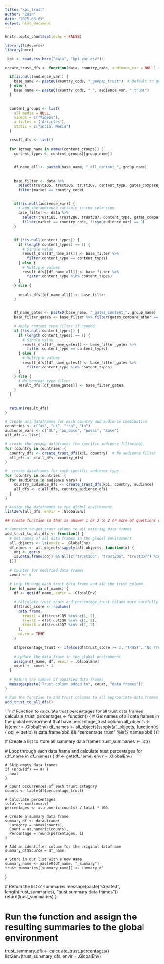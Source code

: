 ---
title: "kpi_trust"
author: "Zain"
date: "2025-03-05"
output: html_document
---

```{r setup, include=FALSE}
knitr::opts_chunk$set(echo = FALSE)
```

```{r}
library(tidyverse)
library(here)

```

```{r}

 kpi <- read.csv(here("data", "kpi_var.csv"))
```

```{r}


create_trust_dfs <- function(data, country_code, audience_var = NULL) {

  if(is.null(audience_var)) {
    base_name <- paste0(country_code, "_genpop_trust")  # Default to genpop if no audience specified
  } else {
    base_name <- paste0(country_code, "_", audience_var, "_trust")
  }
  
 
  content_groups <- list(
    all_media = NULL,  
    videos = c("Videos"),
    articles = ("Articles"),
    static = c("Social Media")
  )

  result_dfs <- list()
  
  for (group_name in names(content_groups)) {
    content_types <- content_groups[[group_name]]
    
      
    df_name_all <- paste0(base_name, "_all_content_", group_name)
    
     
    base_filter <- data %>%
      select(trust1Q5, trust2Q6, trust3Q7, content_type, gates_compare_other, market) %>%
      filter(market == country_code)
    
    
    if(!is.null(audience_var)) {
      # Add the audience variable to the selection
      base_filter <- data %>%
        select(trust1Q5, trust2Q6, trust3Q7, content_type, gates_compare_other, market, !!sym(audience_var)) %>%
        filter(market == country_code, !!sym(audience_var) == 1)
    }
    
  
    if (!is.null(content_types)) {
      if (length(content_types) == 1) {
        # Single value
        result_dfs[[df_name_all]] <- base_filter %>% 
          filter(content_type == content_types)
      } else {
        # Multiple values
        result_dfs[[df_name_all]] <- base_filter %>% 
          filter(content_type %in% content_types)
      }
    } else {
    
      result_dfs[[df_name_all]] <- base_filter
    }
    

    df_name_gates <- paste0(base_name, "_gates_content_", group_name)
    base_filter_gates <- base_filter %>% filter(gates_compare_other == 1)
    
    # Apply content type filter if needed
    if (!is.null(content_types)) {
      if (length(content_types) == 1) {
        # Single value
        result_dfs[[df_name_gates]] <- base_filter_gates %>% 
          filter(content_type == content_types)
      } else {
        # Multiple values
        result_dfs[[df_name_gates]] <- base_filter_gates %>% 
          filter(content_type %in% content_types)
      }
    } else {
      # No content type filter
      result_dfs[[df_name_gates]] <- base_filter_gates
    }
  }
  
 
  return(result_dfs)
}

# Create all dataframes for each country and audience combination
countries <- c("us", "uk", "rsa", "in")
audience_vars <- c("OL", "po_base", "posai", "Base")
all_dfs <- list()

# create the genpop dataframes (no specific audience filtering)
for (country in countries) {
  country_dfs <- create_trust_dfs(kpi, country)  # No audience filter
  all_dfs <- c(all_dfs, country_dfs)
}

#  create dataframes for each specific audience type
for (country in countries) {
  for (audience in audience_vars) {
    country_audience_dfs <- create_trust_dfs(kpi, country, audience)
    all_dfs <- c(all_dfs, country_audience_dfs)
  }
}

# Assign the dataframes to the global environment
list2env(all_dfs, envir = .GlobalEnv)


```

```{r}
## create function so that is answer 1 or 2 to 2 or more of questions condiered trust

# Function to add trust column to all existing data frames
add_trust_to_all_dfs <- function() {
  # Get names of all data frames in the global environment
  all_objects <- ls(envir = .GlobalEnv)
  df_names <- all_objects[sapply(all_objects, function(x) {
    obj <- get(x)
    is.data.frame(obj) && all(c("trust1Q5", "trust2Q6", "trust3Q7") %in% names(obj))
  })]
  
  # Counter for modified data frames
  count <- 0
  
  # Loop through each trust data frame and add the trust column
  for (df_name in df_names) {
    df <- get(df_name, envir = .GlobalEnv)
    
    # Calculate trust score and percentage_trust column more carefully
    df$trust_score <- rowSums(
      data.frame(
        trust1 = df$trust1Q5 %in% c(1, 2),
        trust2 = df$trust2Q6 %in% c(1, 2),
        trust3 = df$trust3Q7 %in% c(1, 2)
      ),
      na.rm = TRUE
    )
    
    df$percentage_trust <- ifelse(df$trust_score >= 2, "TRUST", "No Trust")
    
    # Update the data frame in the global environment
    assign(df_name, df, envir = .GlobalEnv)
    count <- count + 1
  }
  
  # Return the number of modified data frames
  message(paste("Trust column added to", count, "data frames"))
}

# Run the function to add trust columns to all appropriate data frames
add_trust_to_all_dfs()


```

```{r}

# Function to calculate trust percentages for all trust data frames
calculate_trust_percentages <- function() {
  # Get names of all data frames in the global environment that have percentage_trust column
  all_objects <- ls(envir = .GlobalEnv)
  df_names <- all_objects[sapply(all_objects, function(x) {
    obj <- get(x)
    is.data.frame(obj) && "percentage_trust" %in% names(obj)
  })]
  
  # Create a list to store all summary data frames
  trust_summaries <- list()
  
  # Loop through each data frame and calculate trust percentages
  for (df_name in df_names) {
    df <- get(df_name, envir = .GlobalEnv)
    
    # Skip empty data frames
    if (nrow(df) == 0) {
      next
    }
    
    # Count occurrences of each trust category
    counts <- table(df$percentage_trust)
    
    # Calculate percentages
    total <- sum(counts)
    percentages <- as.numeric(counts) / total * 100
    
    # Create a summary data frame
    summary_df <- data.frame(
      Category = names(counts),
      Count = as.numeric(counts),
      Percentage = round(percentages, 1)
    )
    
    # Add an identifier column for the original dataframe
    summary_df$Source = df_name
    
    # Store in our list with a new name
    summary_name <- paste0(df_name, "_summary")
    trust_summaries[[summary_name]] <- summary_df
  }
  
  # Return the list of summaries
  message(paste("Created", length(trust_summaries), "trust summary data frames"))
  return(trust_summaries)
}

# Run the function and assign the resulting summaries to the global environment
trust_summary_dfs <- calculate_trust_percentages()
list2env(trust_summary_dfs, envir = .GlobalEnv)